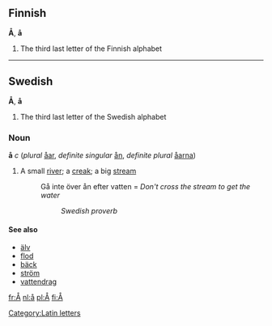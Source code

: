 ==Finnish==
'''Å''', '''å'''

#The third last letter of the Finnish alphabet

-------------

==Swedish==
'''Å''', '''å'''

#The third last letter of the Swedish alphabet


===Noun===
'''å''' ''c'' (''plural'' [[åar]], ''definite singular'' [[ån]], ''definite plural'' [[åarna]])

# A small [[river]]; a [[creak]]; a big [[stream]]
#: Gå inte över ån efter vatten = ''Don't cross the stream to get the water'' 
#::''Swedish proverb''

====See also====
*[[älv]]
*[[flod]]
*[[bäck]]
*[[ström]]
*[[vattendrag]]

[[Category:Latin letters]]

[[fr:Å]]
[[nl:å]]
[[pl:Å]]
[[fi:Å]]